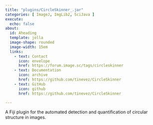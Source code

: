 ```yaml
---
title: "plugins/CircleSkinner_.jar"
categories: [ ImageJ, ImgLib2, SciJava ]
execute:
  echo: false
about:
  id: Aheading
  template: jolla
  image-shape: rounded
  image-width: 15em
  links:
    - text: Contact
      icon: envelope
      href: https://forum.image.sc/tags/circleskinner
    - text: Documentation
      icon: archive
      href: https://github.com/tinevez/CircleSkinner
    - text: GitHub
      icon: github
      href: https://github.com/tinevez/CircleSkinner

---
```


::: {.alignleft}

A Fiji plugin for the automated detection and quantification of circular structure in images.

:::
